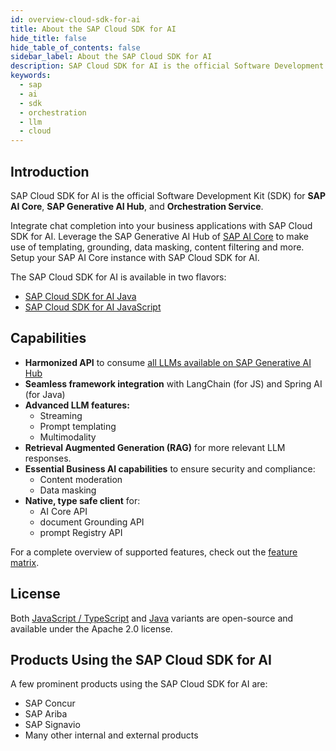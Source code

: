 ```yaml
---
id: overview-cloud-sdk-for-ai
title: About the SAP Cloud SDK for AI
hide_title: false
hide_table_of_contents: false
sidebar_label: About the SAP Cloud SDK for AI
description: SAP Cloud SDK for AI is the official Software Development Kit (SDK) for SAP AI Core, SAP Generative AI Hub, and Orchestration Service.
keywords:
  - sap
  - ai
  - sdk
  - orchestration
  - llm
  - cloud
---
```


## Introduction

SAP Cloud SDK for AI is the official Software Development Kit (SDK) for **SAP AI Core**, **SAP Generative AI Hub**, and **Orchestration Service**.

Integrate chat completion into your business applications with SAP Cloud SDK for AI.
Leverage the SAP Generative AI Hub of [SAP AI Core](https://help.sap.com/docs/sap-ai-core/sap-ai-core-service-guide/what-is-sap-ai-core) to make use of templating, grounding, data masking, content filtering and more. Setup your SAP AI Core instance with SAP Cloud SDK for AI.

The SAP Cloud SDK for AI is available in two flavors:

- [SAP Cloud SDK for AI Java](/docs/java/overview-cloud-sdk-for-ai-java)
- [SAP Cloud SDK for AI JavaScript](/docs/js/overview)

## Capabilities

- **Harmonized API** to consume [all LLMs available on SAP Generative AI Hub](https://me.sap.com/notes/3437766)
- **Seamless framework integration** with LangChain (for JS) and Spring AI (for Java)
- **Advanced LLM features:**
  - Streaming
  - Prompt templating
  - Multimodality
- **Retrieval Augmented Generation (RAG)** for more relevant LLM responses.
- **Essential Business AI capabilities** to ensure security and compliance:
  - Content moderation
  - Data masking
- **Native, type safe client** for:
  - AI Core API
  - document Grounding API
  - prompt Registry API

For a complete overview of supported features, check out the [feature matrix](./feature-matrix.mdx).

## License

Both [JavaScript / TypeScript](https://github.com/SAP/ai-sdk-js) and [Java](https://github.com/SAP/ai-sdk-java) variants are open-source and available under the Apache 2.0 license.

## Products Using the SAP Cloud SDK for AI

A few prominent products using the SAP Cloud SDK for AI are:

- SAP Concur
- SAP Ariba
- SAP Signavio
- Many other internal and external products
